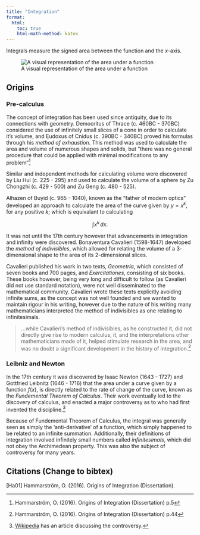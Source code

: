 ```yaml
---
title: "Integration"
format:
  html:
    toc: true
    html-math-method: katex
---
```


Integrals measure the signed area between the function and the $x$-axis.

![A visual representation of the area under a function](../../images/Integral_example.svg)

## Origins

### Pre-calculus

The concept of integration has been used since antiquity, due to its connections with geometry. Democritus of Thrace (c. 460BC - 370BC) considered the use of infinitely small slices of a cone in order to calculate it's volume, and Eudoxus of Cnidus (c. 390BC - 340BC) proved his formulas through his *method of exhaustion*. This method was used to calculate the area and volume of numerous shapes and solids, but "there was no general procedure that could be applied with minimal modifications to any problem"[^1]

Similar and independent methods for calculating volume were discovered by Liu Hui (c. 225 - 295) and used to calculate the volume of a sphere by Zu Chongzhi (c. 429 - 500) and Zu Geng (c. 480 - 525). 

Alhazen of Buyid (c. 965 - 1040), known as the "father of modern optics" developed an approach to calculate the area of the curve given by $y = x^k$, for any positive $k$; which is equivalant to calculating

$$
\int x^k \, dx.
$$

It was not until the 17th century however that advancements in integration and infinity were discovered. Bonaventura Cavalieri (1598-1647) developed the *method of indivisibles*, which allowed for relating the volume of a $3$-dimensional shape to the area of its $2$-dimensional slices. 

Cavalieri published his work in two texts, *Geometria*, which consisted of seven books and 700 pages, and *Exercitationes*, consisting of six books. These books however, being very long and difficult to follow (as Cavalieri did not use standard notation), were not well disseminated to the mathematical community. Cavalieri wrote these texts explicitly avoiding infinite sums, as the concept was not well founded and we wanted to maintain rigour in his writing, however due to the nature of his writing many mathematicians interpreted the method of indivisibles as one relating to infinitesimals. 

> ...while Cavalieri’s method of indivisibles, as he constructed it, did not directly
give rise to modern calculus, it, and the interpretations other mathematicians
made of it, helped stimulate research in the area, and was no doubt a significant
development in the history of integration.[^2]

### Leibniz and Newton

In the 17th century it was discovered by Isaac Newton (1643 - 1727) and Gottfried Leibnitz (1646 - 1716) that the area under a curve given by a function $f(x)$, is directly related to the rate of change of the curve, known as the *Fundemental Theorem of Calculus*. Their work eventually led to the discovery of calculus, and enacted a major controversy as to who had first invented the discipline.[^3]

Because of Fundemental Theorem of Calculus, the integral was generally seen as simply the 'anti-derivative' of a function, which simply happened to be related to an infinite summation. Additionally, their definitions of integration involved infinitely small numbers called *infinitesimals*, which did not obey the Archimedean property. This was also the subject of controversy for many years.

## Citations (Change to bibtex)

\[Ha01\] Hammarström, O. (2016). Origins of Integration (Dissertation).


[^2]: Hammarström, O. (2016). Origins of Integration (Dissertation) p.44

[^1]: Hammarström, O. (2016). Origins of Integration (Dissertation) p.5

[^3]: [Wikipedia](https://en.wikipedia.org/wiki/Leibniz%E2%80%93Newton_calculus_controversy) has an article discussing the controversy. 